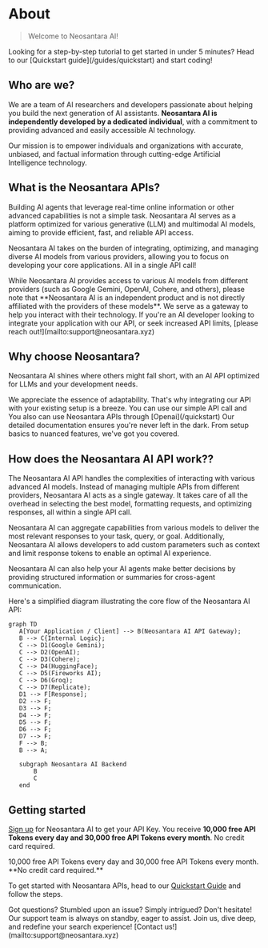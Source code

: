 # About

> Welcome to Neosantara AI!

<Note>
  Looking for a step-by-step tutorial to get started in under 5 minutes? Head to our [Quickstart guide](/guides/quickstart) and start coding!
</Note>

## Who are we?

We are a team of AI researchers and developers passionate about helping you build the next generation of AI assistants. **Neosantara AI is independently developed by a dedicated individual**, with a commitment to providing advanced and easily accessible AI technology.

Our mission is to empower individuals and organizations with accurate, unbiased, and factual information through cutting-edge Artificial Intelligence technology.

## What is the Neosantara APIs?

Building AI agents that leverage real-time online information or other advanced capabilities is not a simple task. Neosantara AI serves as a platform optimized for various generative (LLM) and multimodal AI models, aiming to provide efficient, fast, and reliable API access.

Neosantara AI takes on the burden of integrating, optimizing, and managing diverse AI models from various providers, allowing you to focus on developing your core applications. All in a single API call!

<Note>
  While Neosantara AI provides access to various AI models from different providers (such as Google Gemini, OpenAI, Cohere, and others), please note that **Neosantara AI is an independent product and is not directly affiliated with the providers of these models**. We serve as a gateway to help you interact with their technology.
</Note>

<Info>
  If you're an AI developer looking to integrate your application with our API, or seek increased API limits, [please reach out!](mailto:support@neosantara.xyz)
</Info>

## Why choose Neosantara?

Neosantara AI shines where others might fall short, with an AI API optimized for LLMs and your development needs.

<AccordionGroup>

  <Accordion title="Integration-friendly">
    We appreciate the essence of adaptability. That's why integrating our API with your existing setup is a breeze. You can use our simple API call and You also can use Neosantara APIs through [Openai](/quickstart)
  </Accordion>

  <Accordion title="Transparent & Informative">
    Our detailed documentation ensures you're never left in the dark. From setup basics to nuanced features, we've got you covered.
  </Accordion>
</AccordionGroup>

## How does the Neosantara AI API work??

The Neosantara AI API handles the complexities of interacting with various advanced AI models. Instead of managing multiple APIs from different providers, Neosantara AI acts as a single gateway. It takes care of all the overhead in selecting the best model, formatting requests, and optimizing responses, all within a single API call.

Neosantara AI can aggregate capabilities from various models to deliver the most relevant responses to your task, query, or goal. Additionally, Neosantara AI allows developers to add custom parameters such as context and limit response tokens to enable an optimal AI experience.

Neosantara AI can also help your AI agents make better decisions by providing structured information or summaries for cross-agent communication.

Here's a simplified diagram illustrating the core flow of the Neosantara AI API:

```mermaid
graph TD
   A[Your Application / Client] --> B(Neosantara AI API Gateway);
   B --> C{Internal Logic};
   C --> D1(Google Gemini);
   C --> D2(OpenAI);
   C --> D3(Cohere);
   C --> D4(HuggingFace);
   C --> D5(Fireworks AI);
   C --> D6(Groq);
   C --> D7(Replicate);
   D1 --> F[Response];
   D2 --> F;
   D3 --> F;
   D4 --> F;
   D5 --> F;
   D6 --> F;
   D7 --> F;
   F --> B;
   B --> A;

   subgraph Neosantara AI Backend
       B
       C
   end
```

## Getting started

[Sign up](https://neosantara.xyz) for Neosantara AI to get your API Key. You receive **10,000 free API Tokens every day and 30,000 free API Tokens every month**. No credit card required.

<Card icon="key" href="https://neosantara.xyz/dashboard/api-keys" title="Get your free API key" horizontal>
  10,000 free API Tokens every day and 30,000 free API Tokens every month. **No credit card required.**
</Card>

To get started with Neosantara APIs, head to our [Quickstart Guide](/quickstart) and follow the steps.

<Note>
  Got questions? Stumbled upon an issue? Simply intrigued? Don't hesitate! Our support team is always on standby, eager to assist. Join us, dive deep, and redefine your search experience! [Contact us!](mailto:support@neosantara.xyz)
</Note>